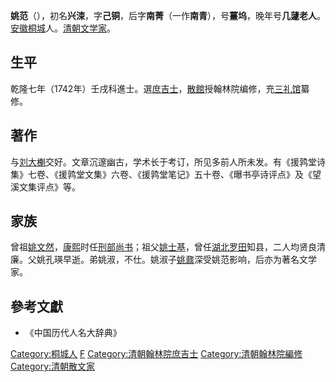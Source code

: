 {{明清人物信息框
| 姓名 = 姚範
| 原名 =
| 圖片名稱= 
| 圖片大小 = 220px
| 圖片說明 = 
| 最高職務 = 翰林院編修
| 國家 = 大清
| 爵位 =
| 籍貫 = [[安徽|安徽]][[桐城縣|桐城縣]]
| 族裔 = 漢族
| 旗籍 = 
| 字號 = 
| 室名 = 
| 諡號 = 
| 出生日期 = [[康熙|康熙]]四十一年（1702年）
| 出生地點 = 
| 逝世日期 = [[乾隆|乾隆]]三十六年（1771年）
| 逝世地點 = 
| 墓葬 =
| 配偶 =
| 親屬 = （曾祖）[[姚文然|姚文然]]<br>（侄）[[姚鼐|姚鼐]]
| 出身 = 
*乾隆七年壬戌科進士出身
| 經歷 = 
| 著作 =
*《援鹑堂诗集》七卷
*《援鹑堂文集》六卷
*《援鹑堂笔记》五十卷
*《曝书亭诗评点》
*《望溪文集评点》
}}

'''姚范'''（{{bd|1702年||1771年|catIdx=Y}}），初名'''兴涑'''，字'''己铜'''，后字'''南菁'''（一作'''南青'''），号'''薑坞'''，晚年号'''几蘧老人'''。[[安徽|安徽]][[桐城|桐城]]人。[[清朝|清朝]][[文学家|文学家]]。

==生平==
乾隆七年（1742年）壬戌科進士。選[[庶吉士|庶吉士]]，[[散館|散館]]授翰林院编修，充[[三礼馆|三礼馆]]纂修。

==著作==
与[[刘大櫆|刘大櫆]]交好。文章沉邃幽古，学术长于考订，所见多前人所未发。有《援鹑堂诗集》七卷、《援鹑堂文集》六卷、《援鹑堂笔记》五十卷、《曝书亭诗评点》及《望溪文集评点》等。

==家族==
曾祖[[姚文然|姚文然]]，[[康熙|康熙]]时任[[刑部尚书|刑部尚书]]；祖父[[姚士基|姚士基]]，曾任[[湖北|湖北]][[罗田县|罗田]]知县，二人均贤良清廉。父姚孔瑛早逝。弟姚淑，不仕。姚淑子[[姚鼐|姚鼐]]深受姚范影响，后亦为著名文学家。

==參考文獻==
*《中国历代人名大辞典》

{{乾隆七年壬戌科殿試金榜}}

{{Authority control}}

{{DEFAULTSORT:Y}}
[[Category:桐城人|Category:桐城人]]
[[Category:姚姓|F]]
[[Category:清朝翰林院庶吉士|Category:清朝翰林院庶吉士]]
[[Category:清朝翰林院編修|Category:清朝翰林院編修]]
[[Category:清朝散文家|Category:清朝散文家]]
